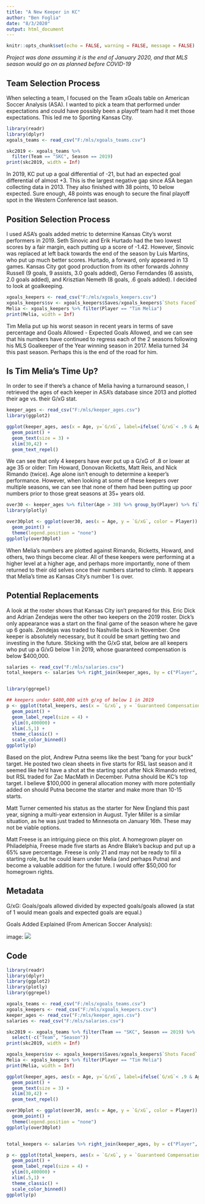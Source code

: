 ---
title: "A New Keeper in KC"
author: "Ben Foglia"
date: "8/3/2020"
output: html_document
---

```{r setup, include=FALSE}
knitr::opts_chunk$set(echo = FALSE, warning = FALSE, message = FALSE)
```
*Project was done assuming it is the end of January 2020, and that MLS season would go on as planned before COVID-19*
  
## Team Selection Process

  When selecting a team, I focused on the Team xGoals table on American Soccer Analysis (ASA). I wanted to pick a team that performed under expectations and could have possibly been a playoff team had it met those expectations. This led me to Sporting Kansas City. 
```{r}
library(readr)
library(dplyr)
xgoals_teams <- read_csv("F:/mls/xgoals_teams.csv")

skc2019 <- xgoals_teams %>% 
  filter(Team == "SKC", Season == 2019)
print(skc2019, width = Inf)
```

  In 2019, KC put up a goal differential of -21, but had an expected goal differential of almost +3. This is the largest negative gap since ASA began collecting data in 2013. They also finished with 38 points, 10 below expected. Sure enough, 48 points was enough to secure the final playoff spot in the Western Conference last season.
  
## Position Selection Process

  I used ASA's goals added metric to determine Kansas City's worst performers in 2019. Seth Sinovic and Erik Hurtado had the two lowest scores by a fair margin, each putting up a score of -1.42. However, Sinovic was replaced at left back towards the end of the season by Luis Martins, who put up much better scores. Hurtado, a forward, only appeared in 13 games. Kansas City got good production from its other forwards Johnny Russell (9 goals, 9 assists, 3.0 goals added), Gerso Ferndandes (6 assists, 2.0 goals added), and Krisztian Nemeth (8 goals, .6 goals added).
  I decided to look at goalkeeping.
```{r}
xgoals_keepers <- read_csv("F:/mls/xgoals_keepers.csv")
xgoals_keepers$sv <- xgoals_keepers$Saves/xgoals_keepers$`Shots Faced`
Melia <- xgoals_keepers %>% filter(Player == "Tim Melia")
print(Melia, width = Inf)
```

  Tim Melia put up his worst season in recent years in terms of save percentage and Goals Allowed - Expected Goals Allowed, and we can see that his numbers have continued to regress each of the 2 seasons following his MLS Goalkeeper of the Year winning season in 2017. Melia turned 34 this past season. Perhaps this is the end of the road for him.
  
## Is Tim Melia's Time Up?

  In order to see if there's a chance of Melia having a turnaround season, I retrieved the ages of each keeper in ASA's database since 2013 and plotted their age vs. their G/xG stat.
  
```{r}
keeper_ages <- read_csv("F:/mls/keeper_ages.csv")
library(ggplot2)

ggplot(keeper_ages, aes(x = Age, y=`G/xG`, label=ifelse(`G/xG`< .9 & Age >= 35,as.character(Player), ""))) +
  geom_point() +
  geom_text(size = 3) +
  xlim(30,42) +
  geom_text_repel()

```

  We can see that only 4 keepers have ever put up a G/xG of .8 or lower at age 35 or older: Tim Howard, Donovan Ricketts, Matt Reis, and Nick Rimando (twice).
  Age alone isn't enough to determine a keeper's performance. However, when looking at some of these keepers over multiple seasons, we can see that none of them had been putting up poor numbers prior to those great seasons at 35+ years old.
```{r}
over30 <- keeper_ages %>% filter(Age > 30) %>% group_by(Player) %>% filter(n()>1)
library(plotly)

over30plot <- ggplot(over30, aes(x = Age, y = `G/xG`, color = Player)) +
  geom_point() + 
  theme(legend.position = "none")
ggplotly(over30plot)

```
  
  When Melia's numbers are plotted against Rimando, Ricketts, Howard, and others, two things become clear. All of these keepers were performing at a higher level at a higher age, and perhaps more importantly, none of them returned to their old selves once their numbers started to climb. It appears that Melia's time as Kansas City's number 1 is over.
  
## Potential Replacements
  
  A look at the roster shows that Kansas City isn't prepared for this. Eric Dick and Adrian Zendejas were the other two keepers on the 2019 roster. Dick's only appearance was a start on the final game of the season where he gave up 6 goals. Zendejas was traded to Nashville back in November. One keeper is absolutely necessary, but it could be smart getting two and investing in the future. Sticking with the G/xG stat, below are all keepers who put up a G/xG below 1 in 2019, whose guaranteed compensation is below $400,000.

```{r}
salaries <- read_csv("F:/mls/salaries.csv")
total_keepers <- salaries %>% right_join(keeper_ages, by = c("Player", "Season", "Team"))


library(ggrepel)

## keepers under $400,000 with g/xg of below 1 in 2019
p <- ggplot(total_keepers, aes(x = `G/xG`, y = `Guaranteed Compensation`, label = Player, color = Age)) +
  geom_point() +
  geom_label_repel(size = 4) +
  ylim(0,400000) +
  xlim(.5,1) +
  theme_classic() +
  scale_color_binned()
ggplotly(p)

```

  Based on the plot, Andrew Putna seems like the best "bang for your buck" target. He posted two clean sheets in five starts for RSL last season and it seemed like he'd have a shot at the starting spot after Nick Rimando retired, but RSL traded for Zac MacMath in December. Putna should be KC's top target. I believe $100,000 in general allocation money with more potentially added on should Putna become the starter and make more than 10-15 starts.
  
  Matt Turner cemented his status as the starter for New England this past year, signing a multi-year extension in August. Tyler Miller is a similar situation, as he was just traded to Minnesota on January 16th. These may not be viable options.
  
  Matt Freese is an intriguing piece on this plot. A homegrown player on Philadelphia, Freese made five starts as Andre Blake's backup and put up a 65% save percentage. Freese is only 21 and may not be ready to fill a starting role, but he could learn under Melia (and perhaps Putna) and become a valuable addition for the future. I would offer $50,000 for homegrown rights. 
  
## Metadata

G/xG: Goals/goals allowed divided by expected goals/goals allowed (a stat of 1 would mean goals and expected goals are equal.)

Goals Added Explained (From American Soccer Analysis):

image: ![](F:/g+.png)

## Code
```{r,echo=TRUE, eval=FALSE}
library(readr)
library(dplyr)
library(ggplot2)
library(plotly)
library(ggrepel)

xgoals_teams <- read_csv("F:/mls/xgoals_teams.csv")
xgoals_keepers <- read_csv("F:/mls/xgoals_keepers.csv")
keeper_ages <- read_csv("F:/mls/keeper_ages.csv")
salaries <- read_csv("F:/mls/salaries.csv")

skc2019 <- xgoals_teams %>% filter(Team == "SKC", Season == 2019) %>%
  select(-c("Team", "Season"))
print(skc2019, width = Inf)

xgoals_keepers$sv <- xgoals_keepers$Saves/xgoals_keepers$`Shots Faced`
Melia <- xgoals_keepers %>% filter(Player == "Tim Melia")
print(Melia, width = Inf)

ggplot(keeper_ages, aes(x = Age, y=`G/xG`, label=ifelse(`G/xG`< .9 & Age >= 35,as.character(Player), ""))) +
  geom_point() +
  geom_text(size = 3) +
  xlim(30,42) +
  geom_text_repel()

over30plot <- ggplot(over30, aes(x = Age, y = `G/xG`, color = Player)) +
  geom_point() + 
  theme(legend.position = "none")
ggplotly(over30plot)


total_keepers <- salaries %>% right_join(keeper_ages, by = c("Player", "Season", "Team"))

p <- ggplot(total_keepers, aes(x = `G/xG`, y = `Guaranteed Compensation`, label = Player, color = Age)) +
  geom_point() +
  geom_label_repel(size = 4) +
  ylim(0,400000) +
  xlim(.5,1) +
  theme_classic() +
  scale_color_binned()
ggplotly(p)
```

